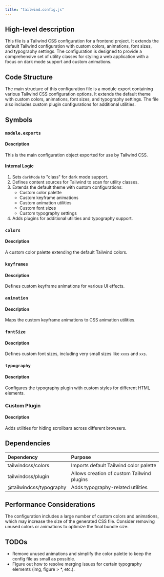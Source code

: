 ```yaml
---
title: "tailwind.config.js"
---
```


## High-level description
This file is a Tailwind CSS configuration for a frontend project. It extends the default Tailwind configuration with custom colors, animations, font sizes, and typography settings. The configuration is designed to provide a comprehensive set of utility classes for styling a web application with a focus on dark mode support and custom animations.

## Code Structure
The main structure of this configuration file is a module export containing various Tailwind CSS configuration options. It extends the default theme with custom colors, animations, font sizes, and typography settings. The file also includes custom plugin configurations for additional utilities.

## Symbols

### `module.exports`
#### Description
This is the main configuration object exported for use by Tailwind CSS.

#### Internal Logic
1. Sets `darkMode` to "class" for dark mode support.
2. Defines content sources for Tailwind to scan for utility classes.
3. Extends the default theme with custom configurations:
   - Custom color palette
   - Custom keyframe animations
   - Custom animation utilities
   - Custom font sizes
   - Custom typography settings
4. Adds plugins for additional utilities and typography support.

### `colors`
#### Description
A custom color palette extending the default Tailwind colors.

### `keyframes`
#### Description
Defines custom keyframe animations for various UI effects.

### `animation`
#### Description
Maps the custom keyframe animations to CSS animation utilities.

### `fontSize`
#### Description
Defines custom font sizes, including very small sizes like `xxxs` and `xxs`.

### `typography`
#### Description
Configures the typography plugin with custom styles for different HTML elements.

### Custom Plugin
#### Description
Adds utilities for hiding scrollbars across different browsers.

## Dependencies
| Dependency | Purpose |
|:-----------|:--------|
| tailwindcss/colors | Imports default Tailwind color palette |
| tailwindcss/plugin | Allows creation of custom Tailwind plugins |
| @tailwindcss/typography | Adds typography-related utilities |

## Performance Considerations
The configuration includes a large number of custom colors and animations, which may increase the size of the generated CSS file. Consider removing unused colors or animations to optimize the final bundle size.

## TODOs
- Remove unused animations and simplify the color palette to keep the config file as small as possible.
- Figure out how to resolve merging issues for certain typography elements (img, figure &gt; *, etc.).